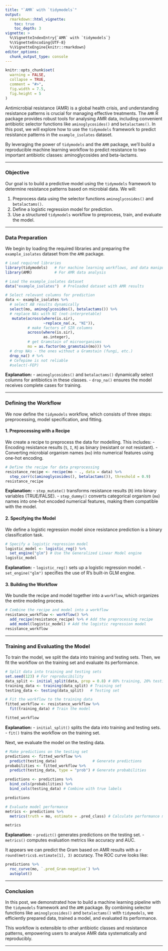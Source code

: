 ```yaml
---
title: "`AMR` with `tidymodels`"
output: 
  rmarkdown::html_vignette:
    toc: true
    toc_depth: 3
vignette: >
  %\VignetteIndexEntry{`AMR` with `tidymodels`}
  %\VignetteEncoding{UTF-8}
  %\VignetteEngine{knitr::rmarkdown}
editor_options: 
  chunk_output_type: console
---
```


```r
knitr::opts_chunk$set(
  warning = FALSE,
  collapse = TRUE,
  comment = "#>",
  fig.width = 7.5,
  fig.height = 5
)
```

Antimicrobial resistance (AMR) is a global health crisis, and understanding resistance patterns is crucial for managing effective treatments. The `AMR` R package provides robust tools for analysing AMR data, including convenient antibiotic selector functions like `aminoglycosides()` and `betalactams()`. In this post, we will explore how to use the `tidymodels` framework to predict resistance patterns in the `example_isolates` dataset. 

By leveraging the power of `tidymodels` and the `AMR` package, we’ll build a reproducible machine learning workflow to predict resistance to two important antibiotic classes: aminoglycosides and beta-lactams.

---

### **Objective**

Our goal is to build a predictive model using the `tidymodels` framework to determine resistance patterns based on microbial data. We will:

1. Preprocess data using the selector functions `aminoglycosides()` and `betalactams()`.
2. Define a logistic regression model for prediction.
3. Use a structured `tidymodels` workflow to preprocess, train, and evaluate the model.

---

### **Data Preparation**

We begin by loading the required libraries and preparing the `example_isolates` dataset from the `AMR` package.

```r
# Load required libraries
library(tidymodels)   # For machine learning workflows, and data manipulation (dplyr, tidyr, ...)
library(AMR)          # For AMR data analysis

# Load the example_isolates dataset
data("example_isolates")  # Preloaded dataset with AMR results

# Select relevant columns for prediction
data <- example_isolates %>%
  # select AB results dynamically
  select(mo, aminoglycosides(), betalactams()) %>%
  # replace NAs with NI (not-interpretable)
   mutate(across(where(is.sir),
                 ~replace_na(.x, "NI")),
          # make factors of SIR columns
          across(where(is.sir),
                 as.integer),
          # get Gramstain of microorganisms
          mo = as.factor(mo_gramstain(mo))) %>%
  # drop NAs - the ones without a Gramstain (fungi, etc.)
  drop_na() # %>%
  # Cefepime is not reliable
  #select(-FEP)
```

**Explanation:**
- `aminoglycosides()` and `betalactams()` dynamically select columns for antibiotics in these classes.
- `drop_na()` ensures the model receives complete cases for training.

---

### **Defining the Workflow**

We now define the `tidymodels` workflow, which consists of three steps: preprocessing, model specification, and fitting.

#### 1. Preprocessing with a Recipe

We create a recipe to preprocess the data for modelling. This includes:
- Encoding resistance results (`S`, `I`, `R`) as binary (resistant or not resistant).
- Converting microbial organism names (`mo`) into numerical features using one-hot encoding.

```r
# Define the recipe for data preprocessing
resistance_recipe <- recipe(mo ~ ., data = data) %>%
  step_corr(c(aminoglycosides(), betalactams()), threshold = 0.9)
resistance_recipe
```

**Explanation:**
- `step_mutate()` transforms resistance results (`R`) into binary variables (TRUE/FALSE).
- `step_dummy()` converts categorical organism (`mo`) names into one-hot encoded numerical features, making them compatible with the model.

#### 2. Specifying the Model

We define a logistic regression model since resistance prediction is a binary classification task.

```r
# Specify a logistic regression model
logistic_model <- logistic_reg() %>%
  set_engine("glm") # Use the Generalized Linear Model engine
logistic_model
```

**Explanation:**
- `logistic_reg()` sets up a logistic regression model.
- `set_engine("glm")` specifies the use of R's built-in GLM engine.

#### 3. Building the Workflow

We bundle the recipe and model together into a `workflow`, which organizes the entire modeling process.

```r
# Combine the recipe and model into a workflow
resistance_workflow <- workflow() %>%
  add_recipe(resistance_recipe) %>% # Add the preprocessing recipe
  add_model(logistic_model) # Add the logistic regression model
resistance_workflow
```

---

### **Training and Evaluating the Model**

To train the model, we split the data into training and testing sets. Then, we fit the workflow on the training set and evaluate its performance.

```r
# Split data into training and testing sets
set.seed(123) # For reproducibility
data_split <- initial_split(data, prop = 0.8) # 80% training, 20% testing
training_data <- training(data_split) # Training set
testing_data <- testing(data_split)   # Testing set

# Fit the workflow to the training data
fitted_workflow <- resistance_workflow %>%
  fit(training_data) # Train the model

fitted_workflow
```

**Explanation:**
- `initial_split()` splits the data into training and testing sets.
- `fit()` trains the workflow on the training set.

Next, we evaluate the model on the testing data.

```r
# Make predictions on the testing set
predictions <- fitted_workflow %>%
  predict(testing_data)                # Generate predictions
probabilities <- fitted_workflow %>%
  predict(testing_data, type = "prob") # Generate probabilities

predictions <- predictions %>%
  bind_cols(probabilities) %>%
  bind_cols(testing_data) # Combine with true labels

predictions

# Evaluate model performance
metrics <- predictions %>%
  metrics(truth = mo, estimate = .pred_class) # Calculate performance metrics

metrics
```

**Explanation:**
- `predict()` generates predictions on the testing set.
- `metrics()` computes evaluation metrics like accuracy and AUC.

It appears we can predict the Gram based on AMR results with a `r round(metrics$.estimate[1], 3)` accuracy. The ROC curve looks like:

```r
predictions %>%
  roc_curve(mo, `.pred_Gram-negative`) %>%
  autoplot()
```

---

### **Conclusion**

In this post, we demonstrated how to build a machine learning pipeline with the `tidymodels` framework and the `AMR` package. By combining selector functions like `aminoglycosides()` and `betalactams()` with `tidymodels`, we efficiently prepared data, trained a model, and evaluated its performance.

This workflow is extensible to other antibiotic classes and resistance patterns, empowering users to analyse AMR data systematically and reproducibly.

---
